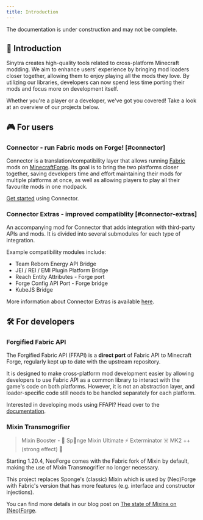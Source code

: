 ```yaml
---
title: Introduction
---
```



<LogoHeader
  title="Sinytra"
  icon={SinytraLogo}
/>

<Callout type="warning" emoji="🚧">
  The documentation is under construction and may not be complete.
</Callout>

## 👋 Introduction

Sinytra creates high-quality tools related to cross-platform Minecraft modding.
We aim to enhance users' experience by bringing mod loaders closer together, allowing them to enjoy playing all the mods they love.
By utilizing our libraries, developers can now spend less time porting their mods and focus more on development itself.

Whether you're a player or a developer, we've got you covered! Take a look at an overview of our projects below.

## 🎮 For users

### Connector - run Fabric mods on Forge! [#connector]

Connector is a translation/compatibility layer that allows running [Fabric](https://fabricmc.net/) mods on [MinecraftForge](https://minecraftforge.net/).
Its goal is to bring the two platforms closer together, saving developers time and effort maintaining their mods for multiple platforms at once,
as well as allowing players to play all their favourite mods in one modpack.

[Get started](/docs/connector) using Connector.

### Connector Extras - improved compatiblity [#connector-extras]

An accompanying mod for Connector that adds integration with third-party APIs and mods.
It is divided into several submodules for each type of integration.

Example compatibility modules include:

- Team Reborn Energy API Bridge
- JEI / REI / EMI Plugin Platform Bridge
- Reach Entity Attributes - Forge port
- Forge Config API Port - Forge bridge
- KubeJS Bridge

More information about Connector Extras is available [here](https://github.com/Sinytra/ConnectorExtras).

## 🛠️ For developers

### Forgified Fabric API

The Forgified Fabric API (FFAPI) is a **direct port** of Fabric API to Minecraft Forge, regularly kept up to date with the upstream repository.

It is designed to make cross-platform mod development easier by allowing developers to use Fabric API as a common library to interact with the
game's code on both platforms.
However, it is not an abstraction layer, and loader-specific code still needs to be handled separately for each platform.

Interested in developing mods using FFAPI? Head over to the [documentation](/docs/forgified-fabric-api).

### Mixin Transmogrifier

> Mixin Booster - 🦀 Sp🧽nge Mixin Ultimate ⚡ Exterminator ☠️ MK2 ++ (strong effect) 🦀

<Callout type="info">
  Starting 1.20.4, NeoForge comes with the Fabric fork of Mixin by default, making the use of Mixin Transmogrifier no longer necessary.
</Callout>

This project replaces Sponge's (classic) Mixin which is used by (Neo)Forge with Fabric's version that has more features (e.g. interface and constructor injections).

You can find more details in our blog post on [The state of Mixins on (Neo)Forge](https://github.com/Sinytra/Connector/discussions/383).
